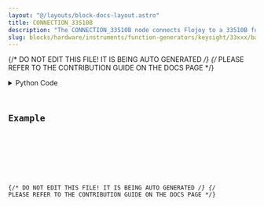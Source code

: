 ```yaml
---
layout: "@/layouts/block-docs-layout.astro"
title: CONNECTION_33510B
description: "The CONNECTION_33510B node connects Flojoy to a 33510B function generator."
slug: blocks/hardware/instruments/function-generators/keysight/33xxx/basic/connection-33510b
---
```


{/* DO NOT EDIT THIS FILE! IT IS BEING AUTO GENERATED */}
{/* PLEASE REFER TO THE CONTRIBUTION GUIDE ON THE DOCS PAGE */}


<PythonDocsDisplay docstring={docstring} />
<details>
<summary>Python Code</summary>



<Code code={pythonCode} lang="py" wrap theme="dracula" />

[Find this Flojoy Block on GitHub](https://github.com/flojoy-ai/blocks/blob/main/blocks/HARDWARE/INSTRUMENTS/FUNCTION_GENERATORS/KEYSIGHT/33XXX/BASIC/CONNECTION_33510B/CONNECTION_33510B.py)

</details>

## Example


<GetHelpWidget />


<AppDisplay app={app} blockName="CONNECTION_33510B" client:visible />


<Example />

{/* DO NOT EDIT THIS FILE! IT IS BEING AUTO GENERATED */}
{/* PLEASE REFER TO THE CONTRIBUTION GUIDE ON THE DOCS PAGE */}
